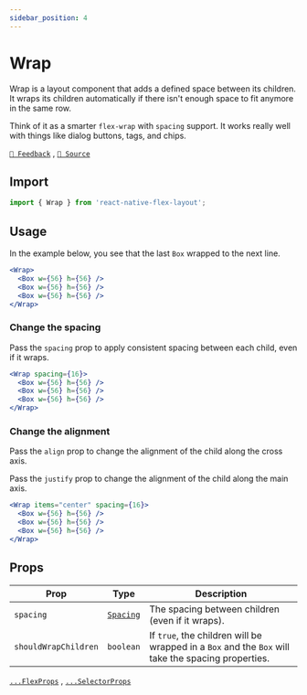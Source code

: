 ```yaml
---
sidebar_position: 4
---
```


# Wrap

Wrap is a layout component that adds a defined space between its children. It wraps its children automatically if there
isn't enough space to fit anymore in the same row.

Think of it as a smarter `flex-wrap` with `spacing` support. It works really well with things like dialog buttons, tags,
and chips.

[`💬 Feedback`](https://github.com/yamankatby/react-native-flex-layout/labels/wrap) , [`🌱 Source`](https://github.com/yamankatby/react-native-flex-layout/blob/main/src/Wrap.tsx)

## Import

```js
import { Wrap } from 'react-native-flex-layout';
```

## Usage

In the example below, you see that the last `Box` wrapped to the next line.

```jsx
<Wrap>
  <Box w={56} h={56} />
  <Box w={56} h={56} />
  <Box w={56} h={56} />
</Wrap>
```

### Change the spacing

Pass the `spacing` prop to apply consistent spacing between each child, even if it wraps.

```jsx
<Wrap spacing={16}>
  <Box w={56} h={56} />
  <Box w={56} h={56} />
  <Box w={56} h={56} />
</Wrap>
```

### Change the alignment

Pass the `align` prop to change the alignment of the child along the cross axis.

Pass the `justify` prop to change the alignment of the child along the main axis.

```jsx
<Wrap items="center" spacing={16}>
  <Box w={56} h={56} />
  <Box w={56} h={56} />
  <Box w={56} h={56} />
</Wrap>
```

## Props

| Prop                 | Type                         | Description                                                                                        |
| -------------------- | ---------------------------- | -------------------------------------------------------------------------------------------------- |
| `spacing`            | [`Spacing`](/guides/spacing) | The spacing between children (even if it wraps).                                                   |
| `shouldWrapChildren` | `boolean`                    | If `true`, the children will be wrapped in a `Box` and the `Box` will take the spacing properties. |

[`...FlexProps`](/components/flex#props) , [`...SelectorProps`](/components/selector#props)
